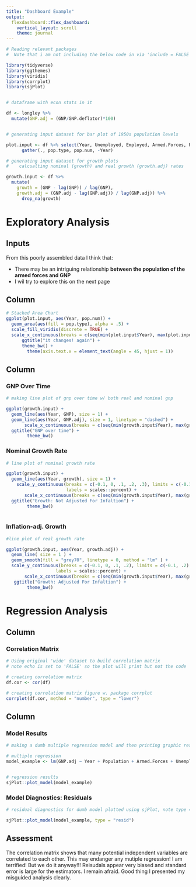 ```yaml
---
title: "Dashboard Example"
output: 
  flexdashboard::flex_dashboard:
    vertical_layout: scroll
    theme: journal
---
```

```r

# Reading relevant packages
#  Note that i am not including the below code in via 'include = FALSE'

library(tidyverse)
library(ggthemes)
library(viridis)
library(corrplot)
library(sjPlot)


# dataframe with econ stats in it 

df <- longley %>% 
  mutate(GNP.adj = (GNP/GNP.deflator)*100)


# generating input dataset for bar plot of 1950s population levels

plot.input <- df %>% select(Year, Unemployed, Employed, Armed.Forces, Population) %>% 
      gather(., pop.type, pop.num, -Year) 

# generating input dataset for growth plots
#    calcualting nominal (growth) and real growth (growth.adj) rates

growth.input <- df %>% 
  mutate(
    growth = (GNP - lag(GNP)) / lag(GNP),
    growth.adj = (GNP.adj - lag(GNP.adj)) / lag(GNP.adj)) %>% 
      drop_na(growth)


```


Exploratory Analysis
=====================================  

Inputs {.sidebar}
-----------------------------------------------------------------------

From this poorly assembled data I think that: 

*  There may be an intriguing relationship **between the population of the armed forces and GNP**
*  I wil try to explore this on the next page

Column 
------------------------------------- 

```r
# Stacked Area Chart 
ggplot(plot.input, aes(Year, pop.num)) +
  geom_area(aes(fill = pop.type), alpha = .5) + 
  scale_fill_viridis(discrete = TRUE) + 
  scale_x_continuous(breaks = c(seq(min(plot.input$Year), max(plot.input$Year)))) + 
      ggtitle("it changes! again") + 
      theme_bw() +
        theme(axis.text.x = element_text(angle = 45, hjust = 1))
```


Column {.tabset}
-------------------------------------

### GNP Over Time

```r
# making line plot of gnp over time w/ both real and nominal gnp 

ggplot(growth.input) + 
  geom_line(aes(Year, GNP), size = 1) + 
  geom_line(aes(Year, GNP.adj), size = 1, linetype = "dashed") + 
       scale_x_continuous(breaks = c(seq(min(growth.input$Year), max(growth.input$Year)))) + 
  ggtitle("GNP over time") + 
        theme_bw()
```  

### Nominal Growth Rate

```r
# line plot of nominal growth rate

ggplot(growth.input) + 
  geom_line(aes(Year, growth), size = 1) + 
    scale_y_continuous(breaks = c(-0.1, 0, .1, .2, .3), limits = c(-0.1, .3),
                       labels = scales::percent) + 
       scale_x_continuous(breaks = c(seq(min(growth.input$Year), max(growth.input$Year)))) + 
  ggtitle("Growth: Not Adjusted For Infaltion") + 
        theme_bw()
  
```

### Inflation-adj. Growth 

```r
#line plot of real growth rate 

ggplot(growth.input, aes(Year, growth.adj)) + 
  geom_line( size = 1 ) + 
  geom_smooth(fill = "grey70", linetype = 0, method = "lm" ) + 
  scale_y_continuous(breaks = c(-0.1, 0, .1, .2), limits = c(-0.1, .2),
                   labels = scales::percent) + 
       scale_x_continuous(breaks = c(seq(min(growth.input$Year), max(growth.input$Year)))) + 
   ggtitle("Growth: Adjusted For Infaltion") + 
        theme_bw()

```

Regression Analysis
=====================================  

Column 
------------------------------------- 

### Correlation Matrix

```r

# Using original 'wide' dataset to build correlation matrix
# note echo is set to 'FALSE' so the plot will print but not the code

# creating correlation matrix
df.cor <- cor(df)

# creating correlation matrix figure w. package corrplot 
corrplot(df.cor, method = "number", type = "lower")

```

Column {.tabset}
------------------------------------- 

### Model Results 
```r
# making a dumb multiple regression model and then printing graphic results via sjPlot

# multiple regression
model_example <- lm(GNP.adj ~ Year + Population + Armed.Forces + Unemployed, data = df)


# regression results 
sjPlot::plot_model(model_example)


```

### Model Diagnostics: Residuals
```r

# residual diagnostics for dumb model plotted using sjPlot, note type = "residual" 

sjPlot::plot_model(model_example, type = "resid")

```

Assessment {.sidebar}
-----------------------------------------------------------------------
The correlation matrix shows that many potential independent variables are correlated to each other. This may endanger any mutiple regression! I am terrified! But we do it anyway!!! Reisudals appear very biased and standard error is large for the estimators. I remain afraid. Good thing I presented my misguided analysis clearly. 



